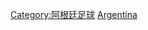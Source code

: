 {{Catnav|頁面分類|...|各國體育|阿根廷體育|阿根廷足球}}
{{Catnav|頁面分類|...|各國體育|各國足球|阿根廷足球}}
{{Commonscat|Association football clubs of Argentina}}

[[Category:阿根廷足球|Category:阿根廷足球]]
[[Category:各國足球會|Argentina]]